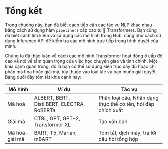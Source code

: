 # Tổng kết

<CourseFloatingBanner
    chapter={1}
    classNames="absolute z-10 right-0 top-0"
/>

Trong chương này, bạn đã biết cách tiếp cận các tác vụ NLP khác nhau bằng cách sử dụng hàm `pipeline()` cấp cao từ 🤗 Transformers. Bạn cũng đã biết cách tìm kiếm và sử dụng các mô hình trong Hub, cũng như cách sử dụng Inference API để kiểm tra các mô hình trực tiếp trong trình duyệt của mình.

Chúng ta đã thảo luận về cách các mô hình Transformer hoạt động ở cấp độ cao và nói về tầm quan trọng của việc học chuyển giao và tinh chỉnh. Một khía cạnh quan trọng, đó là bạn có thể sử dụng kiến trúc đầy đủ hoặc chỉ phần mã hóa hoặc giải mã, tùy thuộc vào loại tác vụ bạn muốn giải quyết. Bảng dưới đây tóm tắt khía cạnh này:

| Mô hình        | Ví dụ                                      | Tác vụ                                                       |
| -------------- | ------------------------------------------ | ------------------------------------------------------------ |
| Mã hoá         | ALBERT, BERT, DistilBERT, ELECTRA, RoBERTa | Phân loại câu, Nhận dạng thực thể có tên, hỏi đáp chích xuất |
| Giải mã        | CTRL, GPT, GPT-2, Transformer XL           | Tạo văn bản                                                  |
| Mã hoá-giải mã | BART, T5, Marian, mBART                    | Tóm tắt, dịch máy, trả lời câu hỏi tổng hợp                  |
